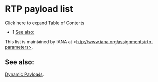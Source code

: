 
# RTP payload list 

 

Click here to expand Table of Contents

* 1 [See also:](#see-also)

This list is maintained by IANA at \<http://www.iana.org/assignments/rtp-parameters>.

## See also:

[Dynamic Payloads](../Codecs-and-Media/Dynamic-Payloads_3375552.mdx#about).


